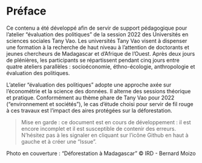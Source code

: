 # Préface {.unnumbered}

Ce contenu a été développé afin de servir de support pédagogique pour l'atelier "évaluation des politiques" de la session 2022 des Universités en sciences sociales Tany Vao. Les universités Tany Vao visent à dispenser une formation à la recherche de haut niveau à l'attention de doctorants et jeunes chercheurs de Madagascar et d'Afrique de l'Ouest. Après deux jours de plénières, les participants se répartissent pendant cinq jours entre quatre ateliers parallèles : socioéconomie, éthno-écologie, anthropologie et évaluation des politiques.

L'atelier "évaluation des politiques" adopte une approche axée sur l'économétrie et la science des données. Il alterne des sessions théorique et pratique. Conformément au thème phare de Tany Vao pour 2022 ("environnement et sociétés"), le cas d'étude choisi pour servir de fil rouge à ces travaux est l'impact des aires protégées sur la déforestation.

> Mise en garde : ce document est en cours de développement : il est encore incomplet et il est susceptible de contenir des erreurs. N'hésitez pas à les signaler en cliquant sur l'icône Github en haut à gauche et à créer une "Issue".

Photo en couverture : "Déforestation à Madagascar" © IRD - Bernard Moizo
